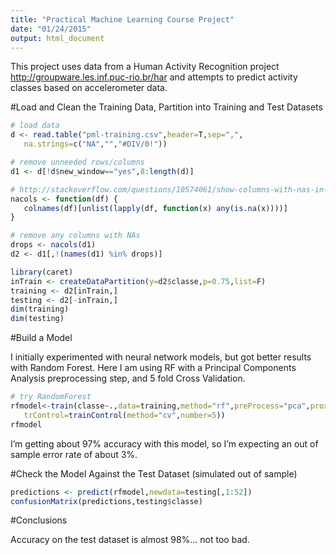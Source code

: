 ```yaml
---
title: "Practical Machine Learning Course Project"
date: "01/24/2015"
output: html_document
---
```

This project uses data from a Human Activity Recognition project <http://groupware.les.inf.puc-rio.br/har> and attempts to predict activity classes based on accelerometer data.

#Load and Clean the Training Data, Partition into Training and Test Datasets

```r
# load data
d <- read.table("pml-training.csv",header=T,sep=",",
   na.strings=c("NA","","#DIV/0!"))

# remove unneeded rows/columns
d1 <- d[!d$new_window=="yes",8:length(d)]

# http://stackoverflow.com/questions/10574061/show-columns-with-nas-in-a-data-frame
nacols <- function(df) {
   colnames(df)[unlist(lapply(df, function(x) any(is.na(x))))]
}

# remove any columns with NAs
drops <- nacols(d1)
d2 <- d1[,!(names(d1) %in% drops)]

library(caret)
inTrain <- createDataPartition(y=d2$classe,p=0.75,list=F)
training <- d2[inTrain,]
testing <- d2[-inTrain,]
dim(training)
dim(testing)
```

#Build a Model

I initially experimented with neural network models, but got better results with Random Forest. Here I am using RF with a Principal Components Analysis preprocessing step, and 5 fold Cross Validation.

```r
# try RandomForest
rfmodel<-train(classe~.,data=training,method="rf",preProcess="pca",prox=T,allowParallel=T,
   trControl=trainControl(method="cv",number=5))
rfmodel
```

I'm getting about 97% accuracy with this model, so I'm expecting an out of sample error rate of about 3%.

#Check the Model Against the Test Dataset (simulated out of sample)

```r
predictions <- predict(rfmodel,newdata=testing[,1:52])
confusionMatrix(predictions,testing$classe)
```

#Conclusions

Accuracy on the test dataset is almost 98%... not too bad.
